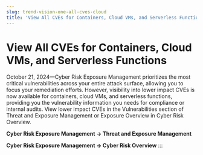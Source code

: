 ```yaml
---
slug: trend-vision-one-all-cves-cloud
title: 'View All CVEs for Containers, Cloud VMs, and Serverless Functions'
---
```

# View All CVEs for Containers, Cloud VMs, and Serverless Functions

October 21, 2024—Cyber Risk Exposure Management prioritizes the most critical vulnerabilities across your entire attack surface, allowing you to focus your remediation efforts. However, visibility into lower impact CVEs is now available for containers, cloud VMs, and serverless functions, providing you the vulnerability information you needs for compliance or internal audits. View lower impact CVEs in the Vulnerabilities section of Threat and Exposure Management or Exposure Overview in Cyber Risk Overview.

**Cyber Risk Exposure Management → Threat and Exposure Management**

**Cyber Risk Exposure Management → Cyber Risk Overview**
:::
